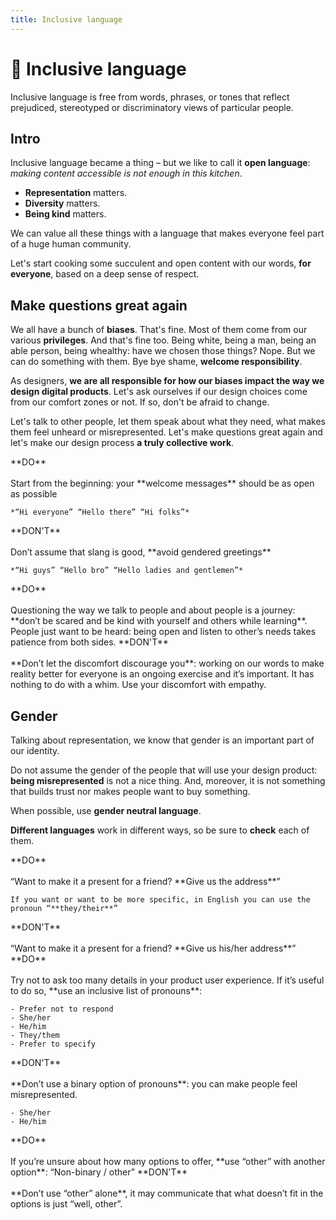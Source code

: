 ```yaml
---
title: Inclusive language
---
```



# 🦄 Inclusive language

Inclusive language is free from words, phrases, or tones that reflect prejudiced, stereotyped or discriminatory views of particular people.

## Intro

Inclusive language became a thing – but we like to call it **open language**: _making content accessible is not enough in this kitchen_.

- **Representation** matters.
- **Diversity** matters.
- **Being kind** matters.

We can value all these things with a language that makes everyone feel part of a huge human community.

Let's start cooking some succulent and open content with our words, **for everyone**, based on a deep sense of respect.

## Make questions great again

We all have a bunch of **biases**. That's fine. Most of them come from our various **privileges**. And that's fine too. Being white, being a man, being an able person, being whealthy: have we chosen those things? Nope. But we can do something with them. Bye bye shame, **welcome responsibility**.

As designers, **we are all responsible for how our biases impact the way we design digital products**. Let's ask ourselves if our design choices come from our comfort zones or not. If so, don't be afraid to change.

Let's talk to other people, let them speak about what they need, what makes them feel unheard or misrepresented. Let's make questions great again and let's make our design process **a truly collective work**.

<div className="w-full grid grid-cols-1 sm:grid-cols-2 gap-x-6 gap-y-0">
  <Callout type="info" emoji="💚">
    **DO**<br></br>
    Start from the beginning: your **welcome messages** should be as open as possible

    *“Hi everyone” “Hello there” “Hi folks”*

  </Callout>
  <Callout type="error" emoji="💔">
    **DON'T**<br></br>
    Don’t assume that slang is good, **avoid gendered greetings**

    *“Hi guys” “Hello bro” “Hello ladies and gentlemen”*

  </Callout>
  <Callout type="info" emoji="💚">
    **DO**<br></br>
    Questioning the way we talk to people and about people is a journey: **don’t be scared and be kind with yourself and others while learning**. People just want to be heard: being open and listen to other’s needs takes patience from both sides.
  </Callout>
  <Callout type="error" emoji="💔">
    **DON'T**<br></br>
    **Don’t let the discomfort discourage you**: working on our words to make reality better for everyone is an ongoing exercise and it’s important. It has nothing to do with a whim. Use your discomfort with empathy.
  </Callout>
</div>

## Gender

Talking about representation, we know that gender is an important part of our identity.

Do not assume the gender of the people that will use your design product: **being misrepresented** is not a nice thing. And, moreover, it is not something that builds trust nor makes people want to buy something.

When possible, use **gender neutral language**.

**Different languages** work in different ways, so be sure to **check** each of them.

<div className="w-full grid grid-cols-1 sm:grid-cols-2 gap-x-6 gap-y-0">
  <Callout type="info" emoji="💚">
    **DO**<br></br>
    “Want to make it a present for a friend? **Give us the address**”

    If you want or want to be more specific, in English you can use the pronoun “**they/their**”

  </Callout>
  <Callout type="error" emoji="💔">
    **DON'T**<br></br>
    “Want to make it a present for a friend? **Give us his/her address**”
  </Callout>
  <Callout type="info" emoji="💚">
    **DO**<br></br>
    Try not to ask too many details in your product user experience. If it’s useful to do so, **use an inclusive list of pronouns**:

    - Prefer not to respond
    - She/her
    - He/him
    - They/them
    - Prefer to specify

  </Callout>
  <Callout type="error" emoji="💔">
    **DON'T**<br></br>
    **Don’t use a binary option of pronouns**: you can make people feel misrepresented.

    - She/her
    - He/him

  </Callout>
  <Callout type="info" emoji="💚">
    **DO**<br></br>
    If you’re unsure about how many options to offer, **use “other” with another option**: “Non-binary / other”
  </Callout>
  <Callout type="error" emoji="💔">
    **DON'T**<br></br>
    **Don’t use “other” alone**, it may communicate that what doesn’t fit in the options is just “well, other”.
  </Callout>
</div>
